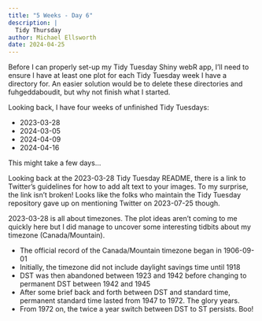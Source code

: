 ```yaml
---
title: "5 Weeks - Day 6"
description: |
  Tidy Thursday
author: Michael Ellsworth
date: 2024-04-25
---
```


Before I can properly set-up my Tidy Tuesday Shiny webR app, I'll need to ensure I have at least one plot for each Tidy Tuesday week I have a directory for. An easier solution would be to delete these directories and fuhgeddaboudit, but why not finish what I started.

Looking back, I have four weeks of unfinished Tidy Tuesdays:

- 2023-03-28
- 2024-03-05
- 2024-04-09
- 2024-04-16

This might take a few days...

Looking back at the 2023-03-28 Tidy Tuesday README, there is a link to Twitter's guidelines for how to add alt text to your images. To my surprise, the link isn't broken! Looks like the folks who maintain the Tidy Tuesday repository gave up on mentioning Twitter on 2023-07-25 though.

2023-03-28 is all about timezones. The plot ideas aren't coming to me quickly here but I did manage to uncover some interesting tidbits about my timezone (Canada/Mountain).

- The official record of the Canada/Mountain timezone began in 1906-09-01
- Initially, the timezone did not include daylight savings time until 1918
- DST was then abandoned between 1923 and 1942 before changing to permanent DST between 1942 and 1945
- After some brief back and forth between DST and standard time, permanent standard time lasted from 1947 to 1972. The glory years.
- From 1972 on, the twice a year switch between DST to ST persists. Boo!

